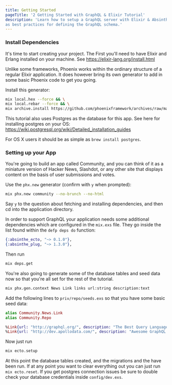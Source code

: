 ```yaml
---
title: Getting Started
pageTitle: '2 Getting Started with GraphQL & Elixir Tutorial'
description: 'Learn how to setup a GraphQL server with Elixir & Absinthe as well
as best practices for defining the GraphQL schema.'
---
```


### Install Dependencies

It's time to start creating your project. The First you'll need to have Elixir and
Erlang installed on your machine. See https://elixir-lang.org/install.html

Unlike some frameworks, Phoenix works within the ordinary structure of a regular
Elixir application. It does however bring its own generator to add in some basic
Phoenix code to get you going.

Install this generator:

```bash
mix local.hex --force && \
mix local.rebar --force && \
mix archive.install https://github.com/phoenixframework/archives/raw/master/phx_new.ez
```

This tutorial also uses Postgres as the database for this app. See here for
installing postgres on your OS: https://wiki.postgresql.org/wiki/Detailed_installation_guides

For OS X users it should be as simple as `brew install postgres`.

### Setting up your App

You're going to build an app called Community, and you can think of it as a
miniature version of Hacker News, Slashdot, or any other site that displays
content on the basis of user submissions and votes.

Use the `phx.new` generator (confirm with `y` when prompted):

```bash
mix phx.new community --no-brunch --no-html
```

Say `y` to the question about fetching and installing dependencies, and then cd
into the application directory.

In order to support GraphQL your application needs some additional dependencies
which are configured in the `mix.exs` file. They go inside the list found within
the `defp deps do` function:

```elixir
{:absinthe_ecto, "~> 0.1.0"},
{:absinthe_plug, "~> 1.3.0"},
```

Then run

```bash
mix deps.get
```

You're also going to generate some of the database tables and seed data now
so that you're all set for the rest of the tutorial.

```bash
mix phx.gen.context News Link links url:string description:text
```

Add the following lines to `priv/repo/seeds.exs` so that you have some
basic seed data:

```elixir
alias Community.News.Link
alias Community.Repo

%Link{url: "http://graphql.org/", description: "The Best Query Language"} |> Repo.insert!
%Link{url: "http://dev.apollodata.com/", description: "Awesome GraphQL Client"} |> Repo.insert!
```

Now just run

```bash
mix ecto.setup
```

At this point the database tables created, and the migrations and the have been run.
If at any point you want to clear everything out you can just run `mix ecto.reset`.
If you get postgres connection issues be sure to double check your database credentials
inside `config/dev.exs`.
